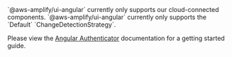 
<Alert role="none" variation="info">
  <Text>`@aws-amplify/ui-angular` currently only supports our cloud-connected components.</Text>
</Alert>

 <Alert role="none" variation="info" heading="Change Detection">
    <Text>`@aws-amplify/ui-angular` currently only supports the `Default` `ChangeDetectionStrategy`.</Text>
  </Alert>

Please view the [Angular Authenticator](/angular/connected-components/authenticator#quick-start) documentation for a getting started guide.

